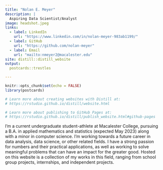 ```yaml
---
title: "Nolan E. Meyer"
description: |
  Aspiring Data Scientist/Analyst
image: headshot.jpeg
links:
  - label: LinkedIn
    url: "https://www.linkedin.com/in/nolan-meyer-983ab1199/"
  - label: GitHub
    url: "https://github.com/nolan-meyer"
  - label: Email
    url: "mailto:nmeyer2@macalester.edu"
site: distill::distill_website
output: 
  postcards::trestles

---
```


```r
knitr::opts_chunk$set(echo = FALSE)
library(postcards)

# Learn more about creating websites with Distill at:
# https://rstudio.github.io/distill/website.html

# Learn more about publishing to GitHub Pages at:
# https://rstudio.github.io/distill/publish_website.html#github-pages

```

I’m a current undergraduate student-athlete at Macalester College, pursuing a B.A. in applied mathematics and statistics (expected May 2023) along with a minor in computer science. I’m working towards a future career in data analysis, data science, or other related fields. I have a strong passion for numbers and their practical applications, as well as working to solve meaningful problems that can have an impact for the greater good. Hosted on this website is a collection of my works in this field, ranging from school group projects, internships, and independent projects. 